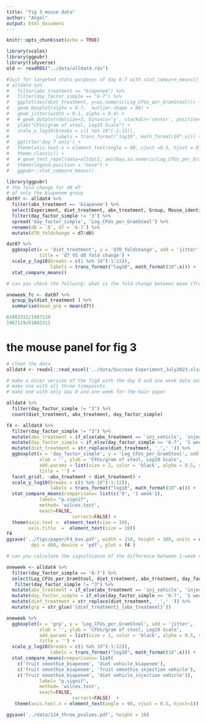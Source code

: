 ```yaml
---
title: "fig 3 mouse data"
author: "Angel"
output: html_document
---
```


```r
knitr::opts_chunk$set(echo = TRUE)
```

```r
library(scales)
library(ggpubr)
library(tidyverse)
old <- readRDS("../data/alldat4.rds")
```



```r
#Just for targeted stats purposes of day 6-7 with stat_compare_means()
# alldat4 %>% 
#   filter(abx_treatment == "biapenem") %>% 
#   filter(day_factor_simple == "6-7") %>% 
#   ggplot(aes(diet_treatment, y=as.numeric(Log_CFUs_per_GramStool))) + 
#   geom_boxplot(alpha = 0.7,  outlier.shape = NA) +
#   geom_jitter(width = 0.1, alpha = 0.4) +
#   # geom_dotplot(dotsize=3, binaxis='y', stackdir='center', position=position_dodge(0.5), binwidth = 0.05) +
#   ylab("CFUs/gram of stool, Log10 Scale") +
#   scale_y_log10(breaks = c(1 %o% 10^(-1:12)), 
#                 labels = trans_format("log10", math_format(10^.x))) +
#   ggtitle('day 7 only') +
#   theme(axis.text.x = element_text(angle = 90, vjust =0.5, hjust = 0.5)) +
#   theme_classic() +
#   # geom_text_repel(data=alldat1, aes(Day,as.numeric(Log_CFUs_per_GramStool), label=Mouse_identifier), fontface='bold')+
#   theme(legend.position = "none") +
#   ggpubr::stat_compare_means()  
```

```r
library(ggpubr)
# the fold change for d0 d7
# of only the biapenem group
dat07 <- alldat4 %>%
  filter(abx_treatment == 'biapenem') %>%
  select(Experiment, diet_treatment, abx_treatment, Group, Mouse_identifier,Log_CFUs_per_GramStool,day_factor_simple )%>%
  filter(day_factor_simple != '3') %>%
  spread('day_factor_simple', 'Log_CFUs_per_GramStool') %>%
  rename(d0 = `0`, d7 = `6-7`) %>%
  mutate(d70_foldchange = d7/d0)

dat07 %>%
  ggboxplot(x = 'diet_treatment', y = 'd70_foldchange', add = 'jitter',
            title = 'd7 VS d0 fold change') +
  scale_y_log10(breaks = c(1 %o% 10^(-1:12)),
                labels = trans_format("log10", math_format(10^.x))) +
  stat_compare_means()

# can you check the follwing: what is the fold-change between mean (fruit smoothie+biapenem) VS mean (diet vehicle+biapenem)

oneweek_fc <- dat07 %>% 
  group_by(diet_treatment ) %>% 
  summarise(mean_grp = mean(d7))

61882311/1987119
1987119/61882311 

```

# the mouse panel for fig 3

```r
# clean the data 
alldat4 <- readxl::read_excel('../data/Sucrose Experiment_July2023.xlsx')     
```


```r
# make a nicer version of the fig4 with the day 0 and one week data and also with the control meaning no abx vehicle 
# make one with all three timepoints 
# make one with only day 0 and one week for the main paper

alldat4 %>% 
  filter(day_factor_simple != "3") %>%  
  count(diet_treatment, abx_treatment, day_factor_simple)

f4 <- alldat4 %>% 
  filter(day_factor_simple != "3") %>% 
  mutate(abx_treatment = if_else(abx_treatment == 'inj_vehicle', 'injection vehicle', abx_treatment)) %>% 
  mutate(day_factor_simple = if_else(day_factor_simple == '6-7', '1 week', day_factor_simple)) %>% 
  mutate(diet_treatment = str_replace(diet_treatment, '_',' ')) %>% 
  ggboxplot(x = 'day_factor_simple', y = 'Log_CFUs_per_GramStool', add = 'jitter',
            xlab = '', ylab = 'CFUs/gram of stool, Log10 Scale',
            add.params = list(size = 2, color = 'black', alpha = 0.5, shape = 16),
            title = '') +
  facet_grid(. ~abx_treatment + diet_treatment) +
  scale_y_log10(breaks = c(1 %o% 10^(-1:12)), 
                labels = trans_format("log10", math_format(10^.x))) +
  stat_compare_means(comparisons= list(c('0', '1 week')),
            label= "p.signif",
            method= 'wilcox.test',
            exact=FALSE,
						correct=FALSE) +
  theme(axis.text =  element_text(size = 10),
        axis.title  =  element_text(size = 10))
f4
ggsave('../figs/paper/F4_box.pdf', width = 150, height = 100, units = c("mm"),
         dpi = 400, device = 'pdf', plot = f4 )
```

```r
# can you calculate the significance of the difference between 1-week cfu with biapenem and fruitsmoothie to the other three 1-week cfu values?

oneweek <- alldat4 %>% 
  filter(day_factor_simple == '6-7') %>% 
  select(Log_CFUs_per_GramStool, diet_treatment, abx_treatment, day_factor_simple)%>% 
   filter(day_factor_simple != "3") %>% 
  mutate(abx_treatment = if_else(abx_treatment == 'inj_vehicle', 'injection vehicle', abx_treatment)) %>% 
  mutate(day_factor_simple = if_else(day_factor_simple == '6-7', '1 week', day_factor_simple)) %>% 
  mutate(diet_treatment = str_replace(diet_treatment, '_',' ')) %>% 
  mutate(grp = str_glue('{diet_treatment}_{abx_treatment}'))

oneweek %>% 
  ggboxplot(x = 'grp', y = 'Log_CFUs_per_GramStool', add = 'jitter',
            xlab = '', ylab = 'CFUs/gram of stool, Log10 Scale',
            add.params = list(size = 2, color = 'black', alpha = 0.5, shape = 16),
            title = '') +
  scale_y_log10(breaks = c(1 %o% 10^(-1:12)), 
                labels = trans_format("log10", math_format(10^.x))) +
  stat_compare_means(comparisons= list(
    c('fruit smoothie_biapenem', 'diet vehicle_biapenem'),
    c('fruit smoothie_biapenem', 'fruit smoothie_injection vehicle'),
    c('fruit smoothie_biapenem', 'diet vehicle_injection vehicle')),
            label= "p.signif",
            method= 'wilcox.test',
            exact=FALSE,
						correct=FALSE)  +
   theme(axis.text.x = element_text(angle = 90, vjust = 0.5, hjust=1))

ggsave('../data/124_three_pvalues.pdf', height = 10)
```


